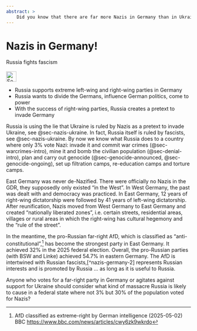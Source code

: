 ```yaml
---
abstract: > 
    Did you know that there are far more Nazis in Germany than in Ukraine? What if Russia wants to de-Nazify them all?
---
```


# Nazis in Germany! {#sec-nazis-germany}

\index{Nazis}
\index{Nazis!Germany}
\index{Fascism}

::: {.callout-caution title="Myth"}
Russia fights fascism
[<br></br>![Search for topic in EUvsDisinfo](../all_common_img/EUvsDisinfo_400x240.jpg){height=2em}](https://euvsdisinfo.eu/disinformation-cases/?text=Nazis+Russia&sort=relevance)
:::

::: {.callout-tip title="Truth"}
- Russia supports extreme left-wing and right-wing parties in Germany
- Russia wants to divide the Germans, influence German politics, come to power
- With the success of right-wing parties, Russia creates a pretext to invade Germany
:::

Russia is using the lie that Ukraine is ruled by Nazis as a pretext to invade Ukraine, see @sec-nazis-ukraine. In fact, Russia itself is ruled by fascists, see @sec-nazis-ukraine. By now we know what Russia does to a country where only 3% vote Nazi: invade it and commit war crimes (@sec-warcrimes-intro), mine it and bomb the civilian population (@sec-denial-intro), plan and carry out genocide (@sec-genocide-announced, @sec-genocide-ongoing), set up filtration camps, re-education camps and torture camps. 

East Germany was never de-Nazified. There were officially no Nazis in the GDR, they supposedly only existed "in the West". In West Germany, the past was dealt with and democracy was practiced. In East Germany, 12 years of right-wing dictatorship were followed by 41 years of left-wing dictatorship. After reunification, Nazis moved from West Germany to East Germany and created "nationally liberated zones", i.e. certain streets, residential areas,
villages or rural areas in which the right-wing has cultural hegemony and the "rule of the street".

In the meantime, the pro-Russian far-right AfD, which is classified as "anti-constitutional",[^nazis-germany-1-en] has become the strongest party in East Germany. It achieved 32% in the 2025 federal election. Overall, the pro-Russian parties (with BSW and Linke) achieved 54.7% in eastern Germany. The AfD is intertwined with Russian fascists,[^nazis-germany-2] represents Russian interests and is promoted by Russia ... as long as it is useful to Russia.

Anyone who votes for a far-right party in Germany or agitates against support for Ukraine should consider what kind of massacre Russia is likely to cause in a federal state where not 3% but 30% of the population voted for Nazis?

[^nazis-germany-1-en]: AfD classified as extreme-right by German intelligence (2025-05-02) BBC [https://www.bbc.com/news/articles/cwy6zk9wkrdo](https://www.bbc.com/news/articles/cwy6zk9wkrdo)
